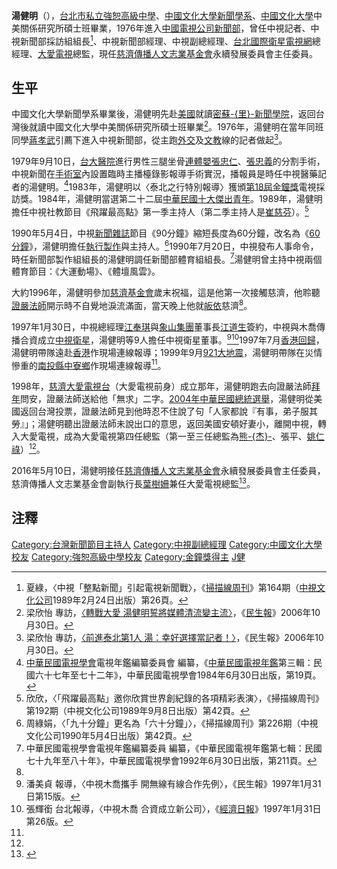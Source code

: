 {{主播資訊
| 主播頭銜     = 慈濟傳播人文志業基金會永續發展委員會主任委員
| 主播姓名     = 湯健明
| 主播英文名字 = 
| 主播出生年分 = 
| 主播出生日期 = {{birth_date_and_age|1945|9|1}}
| 星座         = 
| 主播逝世年分 = 
| 主播逝世日期 = 
| 主播照片檔案 = 
| 主播照片尺寸 = 200px
| 主播照片圖說 = 
| 國籍         = {{ROC}}
| 出生地       = {{ROC}}[[臺灣省|臺灣省]][[臺北市_(省轄市)|臺北市]]
| 逝世地       = 
| 最高學歷     = [[台北市私立強恕高級中學|台北市私立強恕高級中學]]<br>[[中國文化大學新聞學系|中國文化大學新聞學系]]<br>[[中國文化大學|中國文化大學]]中美關係研究所碩士班畢業
| 暱稱         = 
| 綽號         = 
| 血型         = 
| 身高         = 
| 體重         = 
| 婚姻狀況     = 已婚
| 配偶         = 
| 信仰宗教     = 
| 官方網站     = 
| 備註         = 
|}}
'''湯健明'''（{{bd|1945年|9月1日|||}}），[[台北市私立強恕高級中學|台北市私立強恕高級中學]]、[[中國文化大學新聞學系|中國文化大學新聞學系]]、[[中國文化大學|中國文化大學]]中美關係研究所碩士班畢業，1976年進入[[中國電視公司|中國電視公司]][[中視新聞|新聞部]]，曾任中視記者、中視新聞部採訪組組長<ref>夏綠，〈中視「整點新聞」引起電視新聞戰〉，《[[掃描線周刊|掃描線周刊]]》第164期（[[中視文化公司|中視文化公司]]1989年2月24日出版）第26頁。</ref>、中視新聞部經理、中視副總經理、[[台北國際衛星電視網|台北國際衛星電視網]]總經理、[[大愛電視|大愛電視]]總監，現任[[慈濟傳播人文志業基金會|慈濟傳播人文志業基金會]]永續發展委員會主任委員。

==生平==
中國文化大學新聞學系畢業後，湯健明先赴[[美國|美國]]就讀[[密蘇里新聞學院|密蘇-{里}-新聞學院]]，返回台灣後就讀中國文化大學中美關係研究所碩士班畢業<ref name="湯健明誓將媒體清流變主流">梁欣怡 專訪，[http://mag.udn.com/mag/people/storypage.jsp?f_MAIN_ID=161&f_SUB_ID=1974&f_ART_ID=50501 〈轉戰大愛 湯健明誓將媒體清流變主流〉]，《[[民生報|民生報]]》2006年10月30日。</ref>。1976年，湯健明在當年同班同學[[蔣孝武|蔣孝武]]引薦下進入中視新聞部，從主跑[[外交|外交]]及[[文教|文教]]線的記者做起<ref>梁欣怡 專訪，[http://mag.udn.com/mag/people/storypage.jsp?f_MAIN_ID=161&f_SUB_ID=1974&f_ART_ID=50502 〈前進泰北第1人 湯：幸好選擇當記者！〉]，《民生報》2006年10月30日。</ref>。

1979年9月10日，[[台大醫院|台大醫院]]進行男性三腿坐骨[[連體嬰|連體嬰]][[張忠仁_(1976年)|張忠仁]]、[[張忠義|張忠義]]的分割手術，中視新聞在[[手術室|手術室]]內設置臨時主播檯錄影報導手術實況，播報員是時任中視醫藥記者的湯健明。<ref>[[中華民國電視學會|中華民國電視學會]]電視年鑑編纂委員會 編纂，《[[中華民國電視年鑑|中華民國電視年鑑]]第三輯：民國六十七年至七十二年》，中華民國電視學會1984年6月30日出版，第19頁。</ref>1983年，湯健明以〈泰北之行特別報導〉獲頒[[第18屆金鐘獎|第18屆金鐘獎]]電視採訪獎。1984年，湯健明當選第二十二屆[[中華民國十大傑出青年|中華民國十大傑出青年]]。1989年，湯健明擔任中視社教節目《飛躍最高點》第一季主持人（第二季主持人是[[崔慈芬|崔慈芬]]）。<ref>欣欣，〈「飛躍最高點」邀你欣賞世界創紀錄的各項精彩表演〉，《掃描線周刊》第192期（中視文化公司1989年9月8日出版）第42頁。</ref>

1990年5月4日，中視[[新聞雜誌|新聞雜誌]]節目《90分鐘》縮短長度為60分鐘，改名為《[[60分鐘_(中視)|60分鐘]]》，湯健明擔任[[執行製作|執行製作]]與主持人。<ref>周綠娟，〈「九十分鐘」更名為「六十分鐘」〉，《掃描線周刊》第226期（中視文化公司1990年5月4日出版）第42頁。</ref>1990年7月20日，中視發布人事命令，時任新聞部製作組組長的湯健明調任新聞部體育組組長。<ref>中華民國電視學會電視年鑑編纂委員 編纂，《中華民國電視年鑑第七輯：民國七十九年至八十年》，中華民國電視學會1992年6月30日出版，第211頁。</ref>湯健明曾主持中視兩個體育節目：《大運動場》、《體壇風雲》。

大約1996年，湯健明參加[[慈濟基金會|慈濟基金會]]歲末祝福，這是他第一次接觸慈濟，他聆聽[[證嚴法師|證嚴法師]]開示時不自覺地淚流滿面，當天晚上他就[[皈依|皈依]]慈濟<ref name="湯健明誓將媒體清流變主流" />。

1997年1月30日，中視總經理[[江奉琪|江奉琪]]與[[象山集團|象山集團]]董事長[[江道生|江道生]]簽約，中視與木喬傳播合資成立[[中視衛星|中視衛星]]，湯健明等9人擔任中視衛星董事。<ref>潘美貞 報導，〈中視木喬攜手 開無線有線合作先例〉，《民生報》1997年1月31日第15版。</ref><ref>張輝銜 台北報導，〈中視木喬 合資成立新公司〉，《[[經濟日報_(台灣)|經濟日報]]》1997年1月31日第26版。</ref>1997年7月[[香港回歸|香港回歸]]，湯健明帶隊遠赴[[香港|香港]]作現場連線報導；1999年9月[[921大地震|921大地震]]，湯健明帶隊在災情慘重的[[南投縣|南投縣]][[中寮鄉|中寮鄉]]作現場連線報導<ref name="湯健明誓將媒體清流變主流" />。

1998年，[[慈濟大愛電視台|慈濟大愛電視台]]（大愛電視前身）成立那年，湯健明跑去向證嚴法師[[拜年|拜年]]問安，證嚴法師送給他「無求」二字。[[2004年中華民國總統選舉|2004年中華民國總統選舉]]，湯健明從美國返回台灣投票，證嚴法師見到他時忍不住說了句「人家都說『有事，弟子服其勞』」；湯健明聽出證嚴法師未說出口的意思，返回美國安頓好妻小，離開中視，轉入大愛電視，成為大愛電視第四任總監（第一至三任總監為[[熊杰|熊-{杰}-]]、張平、[[姚仁祿|姚仁祿]]）<ref name="湯健明誓將媒體清流變主流" />。

2016年5月10日，湯健明接任[[慈濟傳播人文志業基金會|慈濟傳播人文志業基金會]]永續發展委員會主任委員，慈濟傳播人文志業基金會副執行長[[葉樹姍|葉樹姍]]兼任大愛電視總監<ref>{{Cite web|url=http://www.bcc.com.tw/newsView.2807008|author=|language=zh-tw|title=葉樹姍接大愛電視台廣電總監|publisher=[[中廣新聞網|中廣新聞網]]|date=2016-05-10|accessdate=2016-08-07|archive-date=2016-08-23|archive-url=https://web.archive.org/web/20160823014032/http://www.bcc.com.tw/newsView.2807008|dead-url=no}}</ref>。

==注釋==
{{reflist}}

{{DEFAULTSORT:Tang湯}}
[[Category:台灣新聞節目主持人|Category:台灣新聞節目主持人]]
[[Category:中視副總經理|Category:中視副總經理]]
[[Category:中國文化大學校友|Category:中國文化大學校友]]
[[Category:強恕高級中學校友|Category:強恕高級中學校友]]
[[Category:金鐘獎得主|Category:金鐘獎得主]]
[[Category:湯姓|J健]]